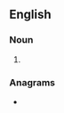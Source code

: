 {{also|sled dogs}}
==English==

===Noun===
{{head|en|noun form}}

# {{plural of|en|sleddog}}

===Anagrams===
* {{anagrams|en|a=ddegloss|dogsleds}}
